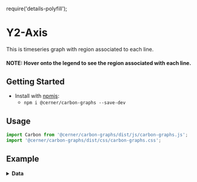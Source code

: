 require('details-polyfill');

# Y2-Axis

This is timeseries graph with region associated to each line.
#### NOTE: Hover onto the legend to see the region associated with each line.

## Getting Started

- Install with [npmjs](https://www.npmjs.com):
  - `npm i @cerner/carbon-graphs --save-dev`

## Usage
```js
import Carbon from '@cerner/carbon-graphs/dist/js/carbon-graphs.js';
import '@cerner/carbon-graphs/dist/css/carbon-graphs.css';
```
## Example
<LineGraph />

<details>
<summary style={{fontSize: 24 }}>
<b>Data</b>
</summary>

### Graph Config object
<GraphConfig />

### Data object

#### Dataset 1
<DataObject1 />

#### Dataset 2
<DataObject2 />
</details>
